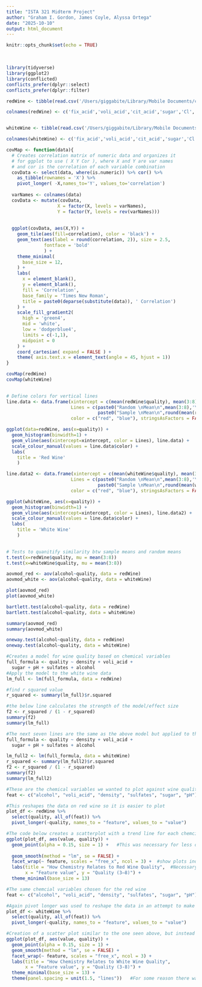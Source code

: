 ```yaml
---
title: "ISTA 321 Midterm Project"
author: "Graham I. Gordon, James Coyle, Alyssa Ortega"
date: "2025-10-10"
output: html_document
---
```


```r
knitr::opts_chunk$set(echo = TRUE)
```

\
```r
library(tidyverse)
library(ggplot2)
library(conflicted)
conflicts_prefer(dplyr::select)
conflicts_prefer(dplyr::filter)
```

```r
redWine <- tibble(read.csv('/Users/giggabite/Library/Mobile Documents/com~apple~CloudDocs/MyCode/Data Science/Data 321/wine+quality/winequality-red.csv',sep=';'))

colnames(redWine) <- c('fix_acid','voli_acid','cit_acid','sugar','Cl','free_SO2','total_SO2','density','pH','sulfates','alcohol','quality')


whiteWine <- tibble(read.csv('/Users/giggabite/Library/Mobile Documents/com~apple~CloudDocs/MyCode/Data Science/Data 321/wine+quality/winequality-white.csv',sep=';'))

colnames(whiteWine) <- c('fix_acid','voli_acid','cit_acid','sugar','Cl','free_SO2','total_SO2','density','pH','sulfates','alcohol','quality')
```

```r
covMap <- function(data){
  # Creates correlation matrix of numeric data and organizes it 
  # for ggplot to use ( X Y Cor ), where X and Y are var names
  # and cor is the correlation of each variable combination
  covData <- select(data, where(is.numeric)) %>% cor() %>% 
    as_tibble(rownames = 'X') %>% 
    pivot_longer( -X,names_to='Y', values_to='correlation')
  
  varNames <- colnames(data)
  covData <- mutate(covData,
                   X = factor(X, levels = varNames),
                   Y = factor(Y, levels = rev(varNames)))
  
  
  ggplot(covData, aes(X,Y)) + 
    geom_tile(aes(fill=correlation), color = 'black') +
    geom_text(aes(label = round(correlation, 2)), size = 2.5, 
              fontface = 'bold'
              ) +
    theme_minimal(
      base_size = 12, 
    ) + 
    labs(
      x = element_blank(),
      y = element_blank(),
      fill = 'Correlation',
      base_family = 'Times New Roman',
      title = paste0(deparse(substitute(data)), ' Correlation')
    ) + 
    scale_fill_gradient2(
      high = 'green4',
      mid = 'white',
      low = 'dodgerblue4',
      limits = c(-1,1),
      midpoint = 0
    ) + 
    coord_cartesian( expand = FALSE ) + 
    theme( axis.text.x = element_text(angle = 45, hjust = 1))
}

covMap(redWine)
covMap(whiteWine)
  


```

```r
# Define colors for vertical lines
line.data <- data.frame(xintercept = c(mean(redWine$quality), mean(3:8)), 
                        Lines = c(paste0("Random \nMean\n",mean(3:8),'\n'),
                                  paste0("Sample \nMean\n",round(mean(redWine$quality),1),'\n')),
                        color = c("red", "blue"), stringsAsFactors = FALSE)

ggplot(data=redWine, aes(x=quality)) + 
  geom_histogram(binwidth=1) + 
  geom_vline(aes(xintercept=xintercept, color = Lines), line.data) + 
  scale_colour_manual(values = line.data$color) + 
  labs(
    title = 'Red Wine'
    )

line.data2 <- data.frame(xintercept = c(mean(whiteWine$quality), mean(3:8)), 
                        Lines = c(paste0("Random \nMean\n",mean(3:8),'\n'),
                                  paste0("Sample \nMean\n",round(mean(whiteWine$quality),1),'\n')),
                        color = c("red", "blue"), stringsAsFactors = FALSE)

ggplot(whiteWine, aes(x=quality)) + 
  geom_histogram(binwidth=1) + 
  geom_vline(aes(xintercept=xintercept, color = Lines), line.data2) + 
  scale_colour_manual(values = line.data$color) + 
  labs(
    title = 'White Wine'
    ) 
  
```


```r
# Tests to quanitify similarity btw sample means and random means
t.test(x=redWine$quality, mu = mean(3:8))
t.test(x=whiteWine$quality, mu = mean(3:8))

aovmod_red <- aov(alcohol~quality, data = redWine)
aovmod_white <- aov(alcohol~quality, data = whiteWine)

plot(aovmod_red)
plot(aovmod_white)

bartlett.test(alcohol~quality, data = redWine)
bartlett.test(alcohol~quality, data = whiteWine)

summary(aovmod_red)
summary(aovmod_white)

oneway.test(alcohol~quality, data = redWine)
oneway.test(alcohol~quality, data = whiteWine)
```


```r
#Creates a model for wine quality based on chemical variables
full_formula <- quality ~ density + voli_acid +
  sugar + pH + sulfates + alcohol
#Apply the model to the white wine data
lm_full <- lm(full_formula, data = redWine)

#find r squared value
r_squared <- summary(lm_full)$r.squared

#the below line calculates the strength of the model/effect size
f2 <- r_squared / (1 - r_squared)
summary(f2)
summary(lm_full)
```


```r
#The next seven lines are the same as the above model but applied to the red wine data
full_formula <- quality ~ density + voli_acid +
  sugar + pH + sulfates + alcohol

lm_full2 <- lm(full_formula, data = whiteWine)
r_squared <- summary(lm_full2)$r.squared
f2 <- r_squared / (1 - r_squared)
summary(f2)
summary(lm_full2)
```

```r
#These are the chemical variables we wanted to plot against wine quality
feat <- c("alcohol", "voli_acid", "density", "sulfates", "sugar", "pH")

#This reshapes the data on red wine so it is easier to plot
plot_df <- redWine %>%
  select(quality, all_of(feat)) %>%
  pivot_longer(-quality, names_to = "feature", values_to = "value")

#The code below creates a scatterplot with a trend line for each chemcial variable
ggplot(plot_df, aes(value, quality)) +
  geom_point(alpha = 0.15, size = 1) +   #This was necessary for less overlap between the plotted points
  
  geom_smooth(method = "lm", se = FALSE) +
  facet_wrap(~ feature, scales = "free_x", ncol = 3) +  #show plots individually based on chemical variable
  labs(title = "How Chemistry Relates to Red Wine Quality",  #Necessary labels for clear visualization
       x = "Feature value", y = "Quality (3–8)") +
  theme_minimal(base_size = 13) 
```

```r
#The same chemcial variables chosen for the red wine
feat <- c("alcohol", "voli_acid", "density", "sulfates", "sugar", "pH")

#Again pivot longer was used to reshape the data in an attempt to make it easier to plot
plot_df <- whiteWine %>%
  select(quality, all_of(feat)) %>%
  pivot_longer(-quality, names_to = "feature", values_to = "value")

#Creation of a scatter plot similar to the one seen above, but instead applies to white wine
ggplot(plot_df, aes(value, quality)) +
  geom_point(alpha = 0.15, size = 1) +
  geom_smooth(method = "lm", se = FALSE) +
  facet_wrap(~ feature, scales = "free_x", ncol = 3) +
  labs(title = "How Chemistry Relates to White Wine Quality",
       x = "Feature value", y = "Quality (3-8)") +
  theme_minimal(base_size = 13) + 
  theme(panel.spacing = unit(1.5, "lines"))   #For some reason there was an overlap of axis labels between plots so the panel spacing was used to combat that 
```







